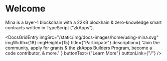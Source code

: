 
# Welcome

Mina is a layer-1 blockchain with a 22KB blockhain & zero-knowledge smart contracts written in TypeScript (“zkApps”).

<DocsGridLayout>
  <DocsGridEntry
    imgSrc="/static/img/docs-images/home/using-mina.svg"
    imgWidth={18}
    imgHeight={15}
    title={"Build your first zkApp"}
    description={
      'Learn how zero-knowledge smart contracts ("zkApps") work and how to write your own using TypeScript.'
    }
    buttonText={"zkApp Developers"}
    buttonLink={"/zkapps"}
    isRow={true}
  />
  <DocsGridEntry
    imgSrc="/static/img/docs-images/home/about-mina.svg"
    imgWidth={18}
    imgHeight={15}
    title={"About Mina"}
    description={
      "Learn about Mina, zero-knowledge proofs, use cases, & read the Mina whitepaper."
    }
    buttonText={"About Mina"}
    buttonLink={"/"}
  />
  <DocsGridEntry
    imgSrc="/static/img/docs-images/home/using-mina.svg"
    imgWidth={18}
    imgHeight={15}
    title={"Using Mina"}
    description={"Where to get MINA, download a wallet, & more."}
    buttonText={"Using Mina"}
    buttonLink={"/"}
  />
  <DocsGridEntry
    imgSrc="/static/img/docs-images/home/node-operators.svg"
    imgWidth={18}
    imgHeight={15}
    title={"Run a Node"}
    description={
      "Learn how to run a Mina node as a block producer or snarker worker to participate in consensus."
    }
    buttonText={"Node Operators"}
    buttonLink={"/"}
    />

  <DocsGridEntry
    imgSrc="/static/img/docs-images/home/using-mina.svg"
    imgWidth={18}
    imgHeight={15}
    title={"Participate"}
    description={
      "Join the community, apply for grants & the zkApps Builders Program, become a code contributor, & more."
    }
    buttonText={"Learn More"}
    buttonLink={"/"}
  />
</DocsGridLayout>
